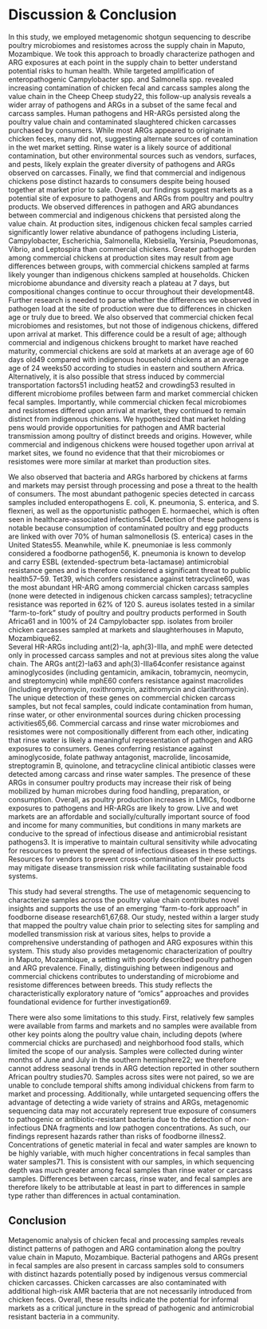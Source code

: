 # Discussion & Conclusion {-}

In this study, we employed metagenomic shotgun sequencing to describe poultry microbiomes and resistomes across the supply chain in Maputo, Mozambique. We took this approach to broadly characterize pathogen and ARG exposures at each point in the supply chain to better understand potential risks to human health. While targeted amplification of enteropathogenic Campylobacter spp. and Salmonella spp. revealed increasing contamination of chicken fecal and carcass samples along the value chain in the Cheep Cheep study22, this follow-up analysis reveals a wider array of pathogens and ARGs in a subset of the same fecal and carcass samples. Human pathogens and HR-ARGs persisted along the poultry value chain and contaminated slaughtered chicken carcasses purchased by consumers. While most ARGs appeared to originate in chicken feces, many did not, suggesting alternate sources of contamination in the wet market setting. Rinse water is a likely source of additional contamination, but other environmental sources such as vendors, surfaces, and pests, likely explain the greater diversity of pathogens and ARGs observed on carcasses.  Finally, we find that commercial and indigenous chickens pose distinct hazards to consumers despite being housed together at market  prior to sale. Overall, our findings suggest markets as a potential site of exposure to pathogens and ARGs from poultry and poultry products. 
We observed differences in pathogen and ARG abundances between commercial and indigenous chickens that persisted along the value chain. At production sites, indigenous chicken fecal samples carried significantly lower relative abundance of pathogens including Listeria, Campylobacter, Escherichia, Salmonella, Klebsiella, Yersinia, Pseudomonas, Vibrio, and Leptospira than commercial chickens.  Greater pathogen burden among commercial chickens at production sites may result from age differences between groups, with commercial chickens sampled at farms likely younger than indigenous chickens sampled at households. Chicken microbiome abundance and diversity reach a plateau at 7 days, but compositional changes continue to occur throughout their development48. Further research is needed to parse whether the differences we observed in pathogen load at the site of production were due to differences in chicken age or truly due to breed. We also observed that commercial chicken fecal microbiomes and resistomes, but not those of indigenous chickens, differed upon arrival at market. This difference could be a result of age; although commercial and indigenous chickens brought to market have reached maturity, commercial chickens are sold at markets at an average age of 60 days old49 compared with indigenous household chickens at an average age of 24 weeks50 according to studies in eastern and southern Africa. Alternatively, it is also possible that stress induced by commercial transportation factors51 including heat52 and crowding53 resulted in different microbiome profiles between farm and market commercial chicken fecal samples. Importantly, while commercial chicken fecal microbiomes and resistomes differed upon arrival at market, they continued to remain distinct from indigenous chickens. We hypothesized that market holding pens would provide opportunities for pathogen and AMR bacterial transmission among poultry of distinct breeds and origins. However, while commercial and indigenous chickens were housed together upon arrival at market sites, we found no evidence that that their microbiomes or resistomes were more similar at market than production sites.  

We also observed that bacteria and ARGs harbored by chickens at farms and markets may persist through processing and pose a threat to the health of consumers.  The most abundant pathogenic species detected in carcass samples included enteropathogens E. coli, K. pneumonia, S. enterica, and S. flexneri, as well as the opportunistic pathogen E. hormaechei, which is often seen in healthcare-associated infections54. Detection of these pathogens is notable because consumption of contaminated poultry and egg products are linked with over 70% of human salmonellosis (S. enterica) cases in the United States55. Meanwhile, while K. pneumoniae is less commonly considered a foodborne pathogen56, K. pneumonia is known to develop and carry ESBL (extended-spectrum beta-lactamase) antimicrobial resistance genes and is therefore considered a significant threat to public health57–59.  Tet39, which confers resistance against tetracycline60, was the most abundant HR-ARG among commercial chicken carcass samples (none were detected in indigenous chicken carcass samples); tetracycline resistance was reported in 62% of 120 S. aureus isolates tested in a similar “farm-to-fork” study of poultry and poultry products performed in South Africa61 and in 100% of 24 Campylobacter spp. isolates from broiler chicken carcasses sampled at markets and slaughterhouses in Maputo, Mozambique62.  
Several HR-ARGs including ant(2)-Ia,  aph(3)-IIIa, and mphE were detected  only in processed carcass samples and not at previous sites along the value chain. The ARGs ant(2)-Ia63 and aph(3)-IIIa64confer resistance against aminoglycosides (including gentamicin, amikacin, tobramycin, neomycin, and streptomycin) while mphE60 confers resistance against macrolides (including erythromycin, roxithromycin, azithromycin and clarithromycin). The unique detection of these genes on commercial chicken carcass samples, but not fecal samples, could indicate contamination from human, rinse water, or other environmental sources during chicken processing activities65,66. Commercial carcass and rinse water microbiomes and resistomes were not compositionally different from each other, indicating that rinse water is likely a meaningful representation of pathogen and ARG exposures to consumers. Genes conferring resistance against aminoglycoside, folate pathway antagonist, macrolide, lincosamide, streptogramin B, quinolone, and tetracycline clinical antibiotic classes were detected among carcass and rinse water samples. The presence of these ARGs in consumer poultry products may increase their risk of being mobilized by human microbes during food handling, preparation, or consumption. 
 Overall, as poultry production increases in LMICs, foodborne exposures to pathogens and HR-ARGs are likely to grow. Live and wet markets are an affordable and socially/culturally important source of food and income for many communities, but conditions in many markets are conducive to the spread of infectious disease and antimicrobial resistant pathogens3. It is imperative to maintain cultural sensitivity while advocating for resources to prevent the spread of infectious diseases in these settings. Resources for vendors to prevent cross-contamination of their products may mitigate disease transmission risk while facilitating sustainable food systems.  
 
This study had several strengths. The use of metagenomic sequencing to characterize samples across the poultry value chain contributes novel insights and supports the use of an emerging "farm-to-fork approach” in foodborne disease research61,67,68.  Our study, nested within a larger study that mapped the poultry value chain prior to selecting sites for sampling and modelled transmission risk at various sites, helps to provide a comprehensive understanding of pathogen and ARG exposures within this system. This study also provides metagenomic characterization of poultry in Maputo, Mozambique, a setting with poorly described poultry pathogen and ARG prevalence. Finally, distinguishing between indigenous and commercial chickens contributes to understanding of microbiome and resistome differences between breeds. This study reflects the characteristically exploratory nature of “omics” approaches and provides foundational evidence for further investigation69. 

 There were also some limitations to this study. First, relatively few samples were available from farms and markets and no samples were available from other key points along the poultry value chain, including depots (where commercial chicks are purchased) and neighborhood food stalls, which limited the scope of our analysis. Samples were collected during winter months of June and July in the southern hemisphere22; we therefore cannot address seasonal trends in ARG detection reported in other southern African poultry studies70.  Samples across sites were not paired, so we are unable to conclude temporal shifts among individual chickens from farm to market and processing.  Additionally, while untargeted sequencing offers the advantage of detecting a wide variety of strains and ARGs, metagenomic sequencing data may not accurately represent true exposure of consumers to pathogenic or antibiotic-resistant bacteria due to the detection of non-infectious DNA fragments and low pathogen concentrations. As such, our findings represent hazards rather than risks of foodborne illness2. Concentrations of genetic material in fecal and water samples are known to be highly variable, with much higher concentrations in fecal samples than water samples71. This is consistent with our samples, in which sequencing depth was much greater among fecal samples than rinse water or carcass samples. Differences between carcass, rinse water, and fecal samples are therefore likely to be attributable at least in part to differences in sample type rather than differences in actual contamination. 
 
 
## Conclusion
Metagenomic analysis of chicken fecal and processing samples reveals distinct patterns of pathogen and ARG contamination along the poultry value chain in Maputo, Mozambique. Bacterial pathogens and ARGs present in fecal samples are also present in carcass samples sold to consumers with distinct hazards potentially posed by indigenous versus commercial chicken carcasses. Chicken carcasses are also contaminated with additional high-risk AMR bacteria that are not necessarily introduced from chicken feces. Overall, these results indicate the potential for informal markets as a critical juncture in the spread of pathogenic and antimicrobial resistant bacteria in a community.  


